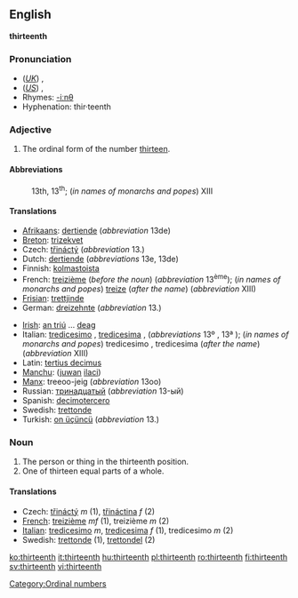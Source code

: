 ==English==
'''thirteenth'''

===Pronunciation===
*(''[[Received Pronunciation|UK]]'') {{IPA|/ˌθɜːˈtiːnθ/}}, {{SAMPA|/%T3:"ti:nT/}}
*(''[[General American|US]]'') {{IPA|/ˌθɝˈtiːnθ/}}, {{SAMPA|/%T3`"ti:nT/}}
*Rhymes: [[Rhymes:English:-iːnθ|-iːnθ]]
*Hyphenation: thir·teenth

===Adjective===

# The ordinal form of the number [[thirteen]].

====Abbreviations====
:13th, 13<sup>th</sup>; (''in names of monarchs and popes'') XIII

====Translations====
{{trans-top|13th}}
*[[Afrikaans]]: [[dertiende]] (''abbreviation'' 13de)
*[[Breton]]: [[trizekvet]]
*Czech: [[třináctý]] (''abbreviation'' 13.)
*Dutch: [[dertiende]] (''abbreviations'' 13e, 13de)
*Finnish: [[kolmastoista]]
*French: [[treizième]] (''before the noun'') (''abbreviation'' 13<sup>ème</sup>); (''in names of monarchs and popes'') [[treize]] (''after the name'') (''abbreviation'' XIII)
*[[Frisian]]: [[trettjinde]]
*German: [[dreizehnte]] (''abbreviation'' 13.)
{{trans-mid}}
*[[Irish]]: [[an triú]] ... [[deag]]
*Italian: [[tredicesimo]] {{m}}, [[tredicesima]] {{f}}, (''abbreviations'' 13º {{m}}, 13ª {{f}}); (''in names of monarchs and popes'') tredicesimo {{m}}, tredicesima {{f}} (''after the name'') (''abbreviation'' XIII)
*Latin: [[tertius decimus]]
*[[Manchu]]: ([[juwan]] [[ilaci]])
*[[Manx]]: treeoo-jeig (''abbreviation'' 13oo)
*Russian: [[тринадцатый]] (''abbreviation'' 13-ый)
*Spanish: [[decimotercero]]
*Swedish: [[trettonde]]
*Turkish: [[on üçüncü]] (''abbreviation'' 13.)
{{trans-bottom}}

===Noun===

#The person or thing in the thirteenth position.
#One of thirteen equal parts of a whole.

====Translations====

*Czech: [[třináctý]] ''m'' (1), [[třináctina]] ''f'' (2)
*[[French]]: [[treizième]] ''mf'' (1), treizième ''m'' (2)
*[[Italian]]: [[tredicesimo]] ''m'', [[tredicesima]] ''f'' (1), tredicesimo ''m'' (2)
*Swedish: [[trettonde]] (1), [[trettondel]] (2)

[[Category:Ordinal numbers]]

[[ko:thirteenth]]
[[it:thirteenth]]
[[hu:thirteenth]]
[[pl:thirteenth]]
[[ro:thirteenth]]
[[fi:thirteenth]]
[[sv:thirteenth]]
[[vi:thirteenth]]